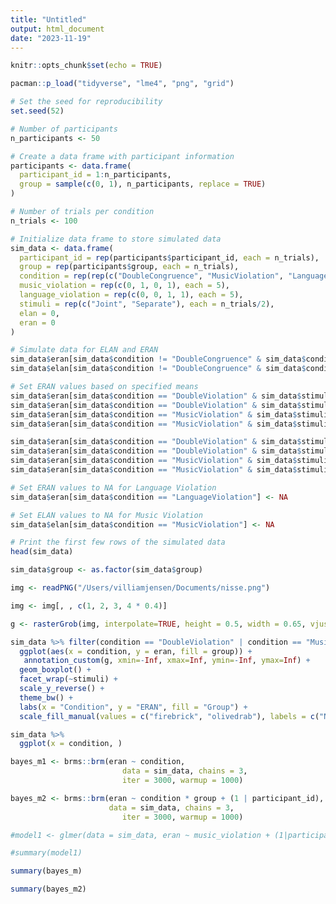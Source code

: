 ```yaml
---
title: "Untitled"
output: html_document
date: "2023-11-19"
---
```


```r
knitr::opts_chunk$set(echo = TRUE)

pacman::p_load("tidyverse", "lme4", "png", "grid")
```


```r
# Set the seed for reproducibility
set.seed(52)

# Number of participants
n_participants <- 50

# Create a data frame with participant information
participants <- data.frame(
  participant_id = 1:n_participants,
  group = sample(c(0, 1), n_participants, replace = TRUE)
)

# Number of trials per condition
n_trials <- 100

# Initialize data frame to store simulated data
sim_data <- data.frame(
  participant_id = rep(participants$participant_id, each = n_trials),
  group = rep(participants$group, each = n_trials),
  condition = rep(rep(c("DoubleCongruence", "MusicViolation", "LanguageViolation", "DoubleViolation"), each = 5), times = n_participants),
  music_violation = rep(c(0, 1, 0, 1), each = 5),
  language_violation = rep(c(0, 0, 1, 1), each = 5),
  stimuli = rep(c("Joint", "Separate"), each = n_trials/2),
  elan = 0,
  eran = 0
)

# Simulate data for ELAN and ERAN
sim_data$eran[sim_data$condition != "DoubleCongruence" & sim_data$condition != "LanguageViolation"] <- rnorm(sum(sim_data$condition != "DoubleCongruence" & sim_data$condition != "LanguageViolation"), mean = 0, sd = 0.5)
sim_data$elan[sim_data$condition != "DoubleCongruence" & sim_data$condition != "MusicViolation"] <- rnorm(sum(sim_data$condition != "DoubleCongruence" & sim_data$condition != "MusicViolation"), mean = 0, sd = 0.5)

# Set ERAN values based on specified means
sim_data$eran[sim_data$condition == "DoubleViolation" & sim_data$stimuli == "Joint" & sim_data$group == 0] <- rnorm(sum(sim_data$condition == "DoubleViolation" & sim_data$stimuli == "Joint" & sim_data$group == 0), mean = -0.7, sd = 0.5)
sim_data$eran[sim_data$condition == "DoubleViolation" & sim_data$stimuli == "Joint" & sim_data$group == 1] <- rnorm(sum(sim_data$condition == "DoubleViolation" & sim_data$stimuli == "Joint" & sim_data$group == 1), mean = -2, sd = 0.5)
sim_data$eran[sim_data$condition == "MusicViolation" & sim_data$stimuli == "Joint" & sim_data$group == 0] <- rnorm(sum(sim_data$condition == "MusicViolation" & sim_data$stimuli == "Joint" & sim_data$group == 0), mean = -1, sd = 0.5)
sim_data$eran[sim_data$condition == "MusicViolation" & sim_data$stimuli == "Joint" & sim_data$group == 1] <- rnorm(sum(sim_data$condition == "MusicViolation" & sim_data$stimuli == "Joint" & sim_data$group == 1), mean = -2.4, sd = 0.5)

sim_data$eran[sim_data$condition == "DoubleViolation" & sim_data$stimuli == "Separate" & sim_data$group == 0] <- rnorm(sum(sim_data$condition == "DoubleViolation" & sim_data$stimuli == "Separate" & sim_data$group == 0), mean = -1.3, sd = 0.5)
sim_data$eran[sim_data$condition == "DoubleViolation" & sim_data$stimuli == "Separate" & sim_data$group == 1] <- rnorm(sum(sim_data$condition == "DoubleViolation" & sim_data$stimuli == "Separate" & sim_data$group == 1), mean = -2.3, sd = 0.5)
sim_data$eran[sim_data$condition == "MusicViolation" & sim_data$stimuli == "Separate" & sim_data$group == 0] <- rnorm(sum(sim_data$condition == "MusicViolation" & sim_data$stimuli == "Separate" & sim_data$group == 0), mean = -1.7, sd = 0.5)
sim_data$eran[sim_data$condition == "MusicViolation" & sim_data$stimuli == "Separate" & sim_data$group == 1] <- rnorm(sum(sim_data$condition == "MusicViolation" & sim_data$stimuli == "Separate" & sim_data$group == 1), mean = -2.7, sd = 0.5)

# Set ERAN values to NA for Language Violation
sim_data$eran[sim_data$condition == "LanguageViolation"] <- NA

# Set ELAN values to NA for Music Violation
sim_data$elan[sim_data$condition == "MusicViolation"] <- NA

# Print the first few rows of the simulated data
head(sim_data)

```


```r
sim_data$group <- as.factor(sim_data$group)
```

```r
img <- readPNG("/Users/villiamjensen/Documents/nisse.png")

img <- img[, , c(1, 2, 3, 4 * 0.4)]

g <- rasterGrob(img, interpolate=TRUE, height = 0.5, width = 0.65, vjust = 0.05)
```


```r
sim_data %>% filter(condition == "DoubleViolation" | condition == "MusicViolation") %>% 
  ggplot(aes(x = condition, y = eran, fill = group)) +
   annotation_custom(g, xmin=-Inf, xmax=Inf, ymin=-Inf, ymax=Inf) +
  geom_boxplot() + 
  facet_wrap(~stimuli) + 
  scale_y_reverse() +
  theme_bw() + 
  labs(x = "Condition", y = "ERAN", fill = "Group") +
  scale_fill_manual(values = c("firebrick", "olivedrab"), labels = c("Non-Musician", "Musician"))

```


```r
sim_data %>% 
  ggplot(x = condition, )
```



```r
bayes_m1 <- brms::brm(eran ~ condition,
                         data = sim_data, chains = 3,
                         iter = 3000, warmup = 1000)

bayes_m2 <- brms::brm(eran ~ condition * group + (1 | participant_id), 
                      data = sim_data, chains = 3,
                         iter = 3000, warmup = 1000)

#model1 <- glmer(data = sim_data, eran ~ music_violation + (1|participant_id))

#summary(model1)
```

```r
summary(bayes_m)

summary(bayes_m2)
```

